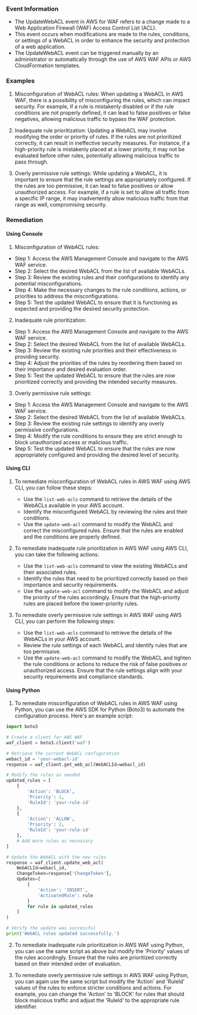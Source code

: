 
### Event Information

- The UpdateWebACL event in AWS for WAF refers to a change made to a Web Application Firewall (WAF) Access Control List (ACL).
- This event occurs when modifications are made to the rules, conditions, or settings of a WebACL in order to enhance the security and protection of a web application.
- The UpdateWebACL event can be triggered manually by an administrator or automatically through the use of AWS WAF APIs or AWS CloudFormation templates.


### Examples

1. Misconfiguration of WebACL rules: When updating a WebACL in AWS WAF, there is a possibility of misconfiguring the rules, which can impact security. For example, if a rule is mistakenly disabled or if the rule conditions are not properly defined, it can lead to false positives or false negatives, allowing malicious traffic to bypass the WAF protection.

2. Inadequate rule prioritization: Updating a WebACL may involve modifying the order or priority of rules. If the rules are not prioritized correctly, it can result in ineffective security measures. For instance, if a high-priority rule is mistakenly placed at a lower priority, it may not be evaluated before other rules, potentially allowing malicious traffic to pass through.

3. Overly permissive rule settings: While updating a WebACL, it is important to ensure that the rule settings are appropriately configured. If the rules are too permissive, it can lead to false positives or allow unauthorized access. For example, if a rule is set to allow all traffic from a specific IP range, it may inadvertently allow malicious traffic from that range as well, compromising security.

### Remediation

#### Using Console

1. Misconfiguration of WebACL rules:
- Step 1: Access the AWS Management Console and navigate to the AWS WAF service.
- Step 2: Select the desired WebACL from the list of available WebACLs.
- Step 3: Review the existing rules and their configurations to identify any potential misconfigurations.
- Step 4: Make the necessary changes to the rule conditions, actions, or priorities to address the misconfigurations.
- Step 5: Test the updated WebACL to ensure that it is functioning as expected and providing the desired security protection.

2. Inadequate rule prioritization:
- Step 1: Access the AWS Management Console and navigate to the AWS WAF service.
- Step 2: Select the desired WebACL from the list of available WebACLs.
- Step 3: Review the existing rule priorities and their effectiveness in providing security.
- Step 4: Adjust the priorities of the rules by reordering them based on their importance and desired evaluation order.
- Step 5: Test the updated WebACL to ensure that the rules are now prioritized correctly and providing the intended security measures.

3. Overly permissive rule settings:
- Step 1: Access the AWS Management Console and navigate to the AWS WAF service.
- Step 2: Select the desired WebACL from the list of available WebACLs.
- Step 3: Review the existing rule settings to identify any overly permissive configurations.
- Step 4: Modify the rule conditions to ensure they are strict enough to block unauthorized access or malicious traffic.
- Step 5: Test the updated WebACL to ensure that the rules are now appropriately configured and providing the desired level of security.

#### Using CLI

1. To remediate misconfiguration of WebACL rules in AWS WAF using AWS CLI, you can follow these steps:
   - Use the `list-web-acls` command to retrieve the details of the WebACLs available in your AWS account.
   - Identify the misconfigured WebACL by reviewing the rules and their conditions.
   - Use the `update-web-acl` command to modify the WebACL and correct the misconfigured rules. Ensure that the rules are enabled and the conditions are properly defined.

2. To remediate inadequate rule prioritization in AWS WAF using AWS CLI, you can take the following actions:
   - Use the `list-web-acls` command to view the existing WebACLs and their associated rules.
   - Identify the rules that need to be prioritized correctly based on their importance and security requirements.
   - Use the `update-web-acl` command to modify the WebACL and adjust the priority of the rules accordingly. Ensure that the high-priority rules are placed before the lower-priority rules.

3. To remediate overly permissive rule settings in AWS WAF using AWS CLI, you can perform the following steps:
   - Use the `list-web-acls` command to retrieve the details of the WebACLs in your AWS account.
   - Review the rule settings of each WebACL and identify rules that are too permissive.
   - Use the `update-web-acl` command to modify the WebACL and tighten the rule conditions or actions to reduce the risk of false positives or unauthorized access. Ensure that the rule settings align with your security requirements and compliance standards.

#### Using Python

1. To remediate misconfiguration of WebACL rules in AWS WAF using Python, you can use the AWS SDK for Python (Boto3) to automate the configuration process. Here's an example script:

```python
import boto3

# Create a client for AWS WAF
waf_client = boto3.client('waf')

# Retrieve the current WebACL configuration
webacl_id = 'your-webacl-id'
response = waf_client.get_web_acl(WebACLId=webacl_id)

# Modify the rules as needed
updated_rules = [
    {
        'Action': 'BLOCK',
        'Priority': 1,
        'RuleId': 'your-rule-id'
    },
    {
        'Action': 'ALLOW',
        'Priority': 2,
        'RuleId': 'your-rule-id'
    },
    # Add more rules as necessary
]

# Update the WebACL with the new rules
response = waf_client.update_web_acl(
    WebACLId=webacl_id,
    ChangeToken=response['ChangeToken'],
    Updates=[
        {
            'Action': 'INSERT',
            'ActivatedRule': rule
        }
        for rule in updated_rules
    ]
)

# Verify the update was successful
print('WebACL rules updated successfully.')
```

2. To remediate inadequate rule prioritization in AWS WAF using Python, you can use the same script as above but modify the 'Priority' values of the rules accordingly. Ensure that the rules are prioritized correctly based on their intended order of evaluation.

3. To remediate overly permissive rule settings in AWS WAF using Python, you can again use the same script but modify the 'Action' and 'RuleId' values of the rules to enforce stricter conditions and actions. For example, you can change the 'Action' to 'BLOCK' for rules that should block malicious traffic and adjust the 'RuleId' to the appropriate rule identifier.

